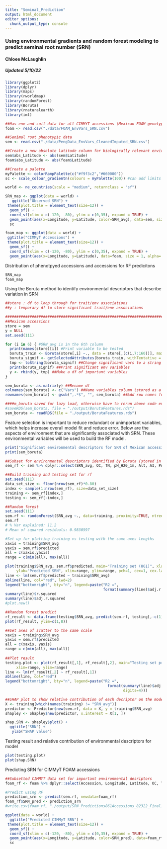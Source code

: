 ```yaml
---
title: "Seminal_Prediction"
output: html_document
editor_options: 
  chunk_output_type: console
---
```

### Using environmental gradients and random forest modeling to predict seminal root number (SRN)
#### Chloee McLaughlin
##### Updated 5/10/22

```r
library(ggplot2)                    
library(dplyr)
library(maps)
library(rworldmap)
library(randomForest)
library(Boruta)
library(rnaturalearth)
library(iml)
```

```r
##Has env and soil data for all CIMMYT accessions (Mexican FOAM genotypes available), will use this for trait predictions with trained RF model
foam <- read.csv("./data/FOAM_EnvVars_SRN.csv")

##Senimal root phenotypic data
sem <- read.csv("./data/PengData_EnvVars_CleanedImputed_SRN.csv")

##Create a new absolute latitude column for biologically relevant environmental variable 
sem$abs_Latitude <- abs(sem$Latitude)
foam$abs_Latitude <- abs(foam$Latitude)

##Create a palette 
myPalette <- colorRampPalette(c("#f9f3c2","#660000")) 
sc <- scale_colour_gradientn(colours = myPalette(100)) #can add limits here for consistency between plots with- limits=c(0, 9))
```

```r
world <- ne_countries(scale = "medium", returnclass = "sf")

SRN_map <- ggplot(data = world) +
   ggtitle("Observed SRN") +
 theme(plot.title = element_text(size=12)) +
  geom_sf() +
  coord_sf(xlim = c(-120, -80), ylim = c(0,35), expand = TRUE) +
  geom_point(aes(x=Longitude, y=Latitude, color=SRN_avg), data=sem, size = 1, alpha=.7) +
  sc

foam_map <- ggplot(data = world) +
 ggtitle("CIMMyT Accessions") +
 theme(plot.title = element_text(size=12)) +
  geom_sf() +
  coord_sf(xlim = c(-120, -80), ylim = c(0,35), expand = TRUE) +
  geom_point(aes(x=Longitude, y=Latitude), data=foam, size = 1, alpha=.9) 
```
Distribution of phenotpyed accessions and accessions for RF predicitons 
```r
SRN_map
foam_map
```
Using the Boruta method to identify environmental descriptors that describe variation in SRN 
```r
##store : df to loop through for trait/env associations
##y : temporary df to store significant trait/env associations 

##########################################################################################
##Mexican accessions
store = sem 
y = NULL
set.seed(111)

for (i in 6) { #SRN_avg is in the 6th column
  print(names(store)[i]) #Print variable to be tested 
  boruta_train <- Boruta(store[,i] ~., data = store[,(c(i,7:160))], maxRuns=100, doTrace = 0, mcAdj=TRUE) #Will compare the importance of env variables for predicting phenotype i with expanded df
  boruta_signif <- getSelectedAttributes(boruta_train, withTentative = FALSE) ##Get the important variables as predicted
  tmp <- toString(boruta_signif) ##Change significant vars to a string 
  print(boruta_signif) ##Print significant env variables
  y <- rbind(y, tmp) ##Make a df of important variables 
}

sem_boruta <- as.matrix(y) ##Rename df 
colnames(sem_boruta) <- c("Vars") ##Name variables column (stored as a string)
rownames(sem_boruta) <- gsub(",.*$", "", sem_boruta) ##Add row names for the modeled variables

####m_boruta saved for lazy load, otherwise have to rerun above code everytime 
#saveRDS(sem_boruta, file = "./output/BorutaFeatures.rds")
sem_boruta <- readRDS(file = "./output/BorutaFeatures.rds")
```
Feature selection is important to reduce redundant or unimportant variables, which helps increase overall model fit and reduce error. Below are the aspects of environment that are significantly associated with SRN. These environmental variables will be used to build the RF model.
```r
print("Significant environmental descriptors for SRN of Mexican accessions")
print(sem_boruta)
```

```r
##Subset for environmental descriptors identified by Boruta (stored in sem_boruta)
sem_rf <- sem %>% dplyr::select(SRN_avg, OC, TN, pH_H20_1m, Alt, AI, PARSpr, PARWin, prec_1, prec_2, prec_4, prec_5, prec_6, prec_7, prec_8, prec_9, prec_10, prec_11, prec_12, tmin_1, tmin_2, tmin_3, tmin_4, tmin_10, tmin_11, tmin_12, tmean_1, tmean_11, tmean_12, vpd_1, vpd_7, vpd_8, vpd_9, vpd_10, vpd_11, vpd_12, Mean.Diurn.Rng, Isotherm, prec_10, Min.Tmp.Cld.M, Tmp.Ann.Rng, Mean.Tmp.Cld.Q, Ann.Prc, Prc.Wet.M, Prc.Wet.Q, Prc.Wrm.Q, Prc.Cld.Q, pet_1, pet_2, pet_11, pet_12, abs_Latitude)

##Build training and testing set for rf 
set.seed(111)
data_set_size <- floor(nrow(sem_rf)*0.80)
index <- sample(1:nrow(sem_rf), size=data_set_size)
training <- sem_rf[index,]
testing <- sem_rf[-index,]

##Random forest
set.seed(111)
sem.rf <- randomForest(SRN_avg ~., data=training, proximity=TRUE, ntree=5000) 
sem.rf
# % Var explained: 11.2
# Mean of squared residuals: 0.9830597

#Set up for plotting training vs testing with the same axes lengths
xaxis = training$SRN_avg
yaxis = sem.rf$predicted
all = c(xaxis,yaxis)
range = c(min(all), max(all))

plot(training$SRN_avg, sem.rf$predicted, main="Training set (861)", xlab="Observed SRN",
     ylab="Predicted SRN", xlim=range, ylim=range, pch=1, cex=1, cex.lab=1.2, cex.axis=1, cex.main=1)
line <- lm(sem.rf$predicted ~ training$SRN_avg)
abline(line, col="red", lwd=2)
legend("bottomright", bty="n", legend=paste("R2 =", 
                                            format(summary(line)$adj.r.squared, digits=4)))
summary(line)$r.squared
summary(line)$adj.r.squared
#plot.new()

##Random forest predict
rf_result <- data.frame(testing$SRN_avg, predict(sem.rf, testing[,-c(1)], type= "response"))
plot(rf_result, ylim=c(1,8))

##Set axes of scatter to the same scale 
xaxis = training$SRN_avg
yaxis = sem.rf$predicted
all = c(xaxis, yaxis)
range = c(min(all), max(all))
 
##Plot result 
testing.plot <- plot(rf_result[,1], rf_result[,2], main="Testing set predictions (861)", xlab= "Observed SRN", ylab="Predicted SRN",
     xlim=range, ylim=range)
line <- lm(rf_result[,2] ~ rf_result[,1])
abline(line, col="red")
legend("bottomright", bty="n", legend=paste("R2 =", 
                                              format(summary(line)$adj.r.squared,
                                                     digits=4)))

##SHAP plot to show relative contribution of each decriptor on the model
X <- training[which(names(training) != "SRN_avg")]
predictor <- Predictor$new(sem.rf, data = X, y = training$SRN_avg)
shapley <- Shapley$new(predictor, x.interest = X[1, ])

shap.SRN <- shapley$plot() +
  ggtitle("SRN") +
   ylab("SHAP value")

```
Testing result and relative contribution of environmental descriptors for model
```r
plot(testing.plot)
plot(shap.SRN)
```
Predicting SRN for CIMMyT FOAM accessions
```r
##Subsetted CIMMYT data set for important environmental desriptors
foam_rf <- foam %>% dplyr::select(Accession, Longitude, Latitude, OC, TN, pH_H20_1m, Alt, AI, PARSpr, PARWin, prec_1, prec_2, prec_4, prec_5, prec_6, prec_7, prec_8, prec_9, prec_10, prec_11, prec_12, tmin_1, tmin_2, tmin_3, tmin_4, tmin_10, tmin_11, tmin_12, tmean_1, tmean_11, tmean_12, vpd_1, vpd_7, vpd_8, vpd_9, vpd_10, vpd_11, vpd_12, Mean.Diurn.Rng, Isotherm, prec_10, Min.Tmp.Cld.M, Tmp.Ann.Rng, Mean.Tmp.Cld.Q, Ann.Prc, Prc.Wet.M, Prc.Wet.Q, Prc.Wrm.Q, Prc.Cld.Q, pet_1, pet_2, pet_11, pet_12, abs_Latitude)

#Predict using RF
prediction_srn <- predict(sem.rf, newdata=foam_rf)
foam_rf$SRN_pred <- prediction_srn
#write.csv(foam_rf, "./output/SRN_Predictions861Accessions_82322_Final.csv")

ggplot(data = world) +
  ggtitle("Predicted CIMMyT SRN") +
 theme(plot.title = element_text(size=12)) +
  geom_sf() +
  coord_sf(xlim = c(-120, -80), ylim = c(0,35), expand = TRUE) +
  geom_point(aes(x=Longitude, y=Latitude, color=SRN_pred), data=foam_rf, size = 1, alpha=.7) +
  sc
```
